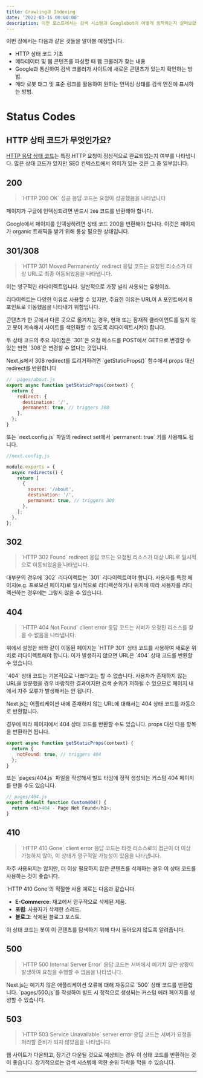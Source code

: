 ```yaml
---
title: Crawling과 Indexing
date: '2022-03-15 00:00:00'
description: 이전 포스트에서는 검색 시스템과 Googlebot이 어떻게 동작하는지 살펴보았습니다. 이번 장에서는 검색 시스템의 주 요소인 크롤링과 인덱싱을 자세히 알아봅니다.
---
```


이번 장에서는 다음과 같은 것들을 알아볼 예정입니다.

- HTTP 상태 코드 기초
- 메타데이터 및 웹 콘텐츠를 파싱할 때 웹 크롤러가 찾는 내용
- Google과 통신하여 검색 크롤러가 사이트에 새로운 콘텐츠가 있는지 확인하는 방법.
- 메타 로봇 태그 및 표준 링크를 활용하여 원하는 인덱싱 상태를 검색 엔진에 표시하는 방법.

# Status Codes

## HTTP 상태 코드가 무엇인가요?

[HTTP 응답 상태 코드](https://developer.mozilla.org/en-US/docs/Web/HTTP/Status)는 특정 HTTP 요청이 정상적으로 완료되었는지 여부를 나타냅니다. 많은 상태 코드가 있지만 SEO 컨텍스트에서 의미가 있는 것은 그 중 일부입니다.

## 200

> \`HTTP 200 OK\` 성공 응답 코드는 요청이 성공했음을 나타냅니다

페이지가 구글에 인덱싱되려면 반드시 `200` 코드를 반환해야 합니다.

Google에서 페이지를 인덱싱하려면 상태 코드 200을 반환해야 합니다. 이것은 페이지가 organic 트래픽을 받기 위해 통상 필요한 상태입니다.

## 301/308

> \`HTTP 301 Moved Permanently\` redirect 응답 코드는 요청된 리소스가 대상 URL로 최종 이동되었음을 나타냅니다.

이는 영구적인 리다이렉트입니다. 일반적으로 가장 널리 사용되는 유형이죠.

리다이렉트는 다양한 이유로 사용할 수 있지만, 주요한 이유는 URL이 A 포인트에서 B 포인트로 이동했음을 나타내기 위함입니다.

콘텐츠가 한 곳에서 다른 곳으로 옮겨지는 경우, 현재 또는 잠재적 클라이언트를 잃지 않고 봇이 계속해서 사이트를 색인화할 수 있도록 리다이렉트시켜야 합니다.

두 상태 코드의 주요 차이점은 \`301\`은 요청 메소드를 POST에서 GET으로 변경할 수 있는 반면 \`308\`은 변경할 수 없다는 것입니다.

Next.js에서 308 redirect를 트리거하려면 \`getStaticProps()\` 함수에서 props 대신 redirect를 반환합니다

```js
//  pages/about.js
export async function getStaticProps(context) {
  return {
    redirect: {
      destination: '/',
      permanent: true, // triggers 308
    },
  };
}
```

또는 \`next.config.js\` 파일의 redirect set에서 \`permanent: true\` 키를 사용해도 됩니다.

```js
//next.config.js

module.exports = {
  async redirects() {
    return [
      {
        source: '/about',
        destination: '/',
        permanent: true, // triggers 308
      },
    ];
  },
};
```

## 302

> \`HTTP 302 Found\` redirect 응답 코드는 요청된 리소스가 대상 URL로 일시적으로 이동되었음을 나타냅니다.

대부분의 경우에 \`302\` 리다이렉트는 \`301\` 리다이렉트여야 합니다. 사용자를 특정 페이지(e.g. 프로모션 페이지)로 일시적으로 리디렉션하거나 위치에 따라 사용자를 리디렉션하는 경우에는 그렇지 않을 수 있습니다.

## 404

> \`HTTP 404 Not Found\` client error 응답 코드는 서버가 요청된 리소스를 찾을 수 없음을 나타냅니다.

위에서 설명한 바와 같이 이동된 페이지는 \`HTTP 301\` 상태 코드를 사용하여 새로운 위치로 리다이렉트해야 합니다. 이가 발생하지 않으면 URL은 \`404\` 상태 코드를 반환할 수 있습니다.

\`404\` 상태 코드는 기본적으로 나쁘다고는 할 수 없습니다. 사용자가 존재하지 않는 URL을 방문했을 경우 바람직한 결과이지만 검색 순위가 저하될 수 있으므로 페이지 내에서 자주 오류가 발생해서는 안 됩니다.

Next.js는 어플리케이션 내에 존재하지 않는 URL에 대해서는 404 상태 코드를 자동으로 반환합니다.

경우에 따라 페이지에서 404 상태 코드를 반환할 수도 있습니다. props 대신 다음 항목을 반환하면 됩니다.

```js
export async function getStaticProps(context) {
  return {
    notFound: true, // triggers 404
  };
}
```

또는 \`pages/404.js\` 파일을 작성해서 빌드 타임에 정적 생성되는 커스텀 404 페이지를 만들 수도 있습니다.

```js
// pages/404.js
export default function Custom404() {
  return <h1>404 - Page Not Found</h1>;
}
```

## 410

> \`HTTP 410 Gone\` client error 응답 코드는 타겟 리소스로의 접근이 더 이상 가능하지 않아, 이 상태가 영구적일 가능성이 있음을 나타냅니다.

자주 사용되지는 않지만, 더 이상 필요하지 않은 콘텐츠를 삭제하는 경우 이 상태 코드를 사용하는 것이 좋습니다.

\`HTTP 410 Gone\`의 적절한 사용 예로는 다음과 같습니다.

- **E-Commerce**: 재고에서 영구적으로 삭제된 제품.
- **포럼**: 사용자가 삭제한 스레드.
- **블로그**: 삭제된 블로그 포스트.

이 상태 코드는 봇이 이 콘텐츠를 탐색하기 위해 다시 돌아오지 않도록 알려줍니다.

## 500

> \`HTTP 500 Internal Server Error\` 응답 코드는 서버에서 예기치 않은 상황이 발생하여 요청을 수행할 수 없음을 나타냅니다.

Next.js는 예기치 않은 애플리케이션 오류에 대해 자동으로 \`500\` 상태 코드를 반환합니다. \`pages/500.js\`를 작성하여 빌드 시 정적으로 생성되는 커스텀 에러 페이지를 생성할 수 있습니다.

## 503

> \`HTTP 503 Service Unavailable\` server error 응답 코드는 서버가 요청을 처리할 준비가 되지 않았음을 나타냅니다.

웹 사이트가 다운되고, 장기간 다운될 것으로 예상되는 경우 이 상태 코드를 반환하는 것이 좋습니다. 장기적으로는 검색 시스템에 의한 순위 하락을 막을 수 있습니다.

---
